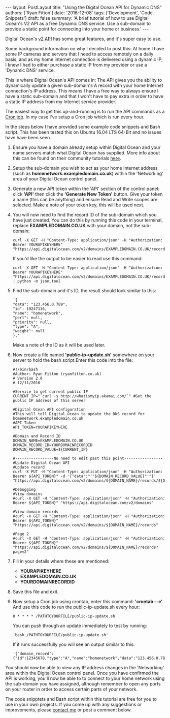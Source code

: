 \-\-- layout: PostLayout title: \"Using the Digital Ocean API for Dynamic DNS\" authors: \[\'Ryan Fitton\'\] date: \'2016-12-08\' tags: \[\'Development\', \'Code Snippets\'\] draft: false summary: \'A brief tutorial of how to use Digital Ocean\'s V2 API as a free Dynamic DNS service. Use a sub-domain to provide a static point for connecting into your home or business.\' \-\--

Digital Ocean's [v2 API](https://developers.digitalocean.com/) has some great features, and it's super easy to use.

Some background information on why I decided to post this: At home I have some IP cameras and servers that I need to access remotely on a daily basis, and as my home internet connection is delivered using a dynamic IP; I knew I had to either purchase a static IP from my provider or use a 'Dynamic DNS' service.

This is where Digital Ocean's API comes in: The API gives you the ability to dynamically update a given sub-domain's A record with your home Internet connection's IP address. This means I have a free way to always ensure I have a static sub-domain and that I won't have to pay extra in order to have a static IP address from my Internet service provider.

The easiest way to get this up-and-running is to run the API commands as a [Cron job](https://www.digitalocean.com/community/tutorials/how-to-use-cron-to-automate-tasks-on-a-vps). In my case I've setup a Cron job which is run every hour.

In the steps below I have provided some example code snippets and Bash script. This has been tested this on Ubuntu 16.04 LTS 64-Bit and no issues have have been seen.

1.  Ensure you have a domain already setup within Digital Ocean and your name servers match what Digital Ocean has supplied. More info about this can be found on their community tutorials [here](https://www.digitalocean.com/community/tutorials/how-to-set-up-a-host-name-with-digitalocean).

2.  Setup the sub-domain you wish to act as your home Internet address (such as **homenetwork.exampledomain.co.uk**) within the 'Networking' area of your Digital Ocean control panel.

3.  Generate a new API token within the 'API' section of the control panel: click **'API'** then click the **'Generate New Token'** button. Give your token a name (this can be anything) and ensure Read and Write scopes are selected. Make a note of your token key, this will be used next.

4.  You will now need to find the record ID of the sub-domain which you have just created. You can do this by running this code in your terminal, replace **EXAMPLEDOMAIN.CO.UK** with your domain, not the sub-domain:

    ``` language-markup
    curl -X GET -H "Content-Type: application/json" -H "Authorization: Bearer YOURAPIKEYHERE" "https://api.digitalocean.com/v2/domains/EXAMPLEDOMAIN.CO.UK/records"
    ```

    If you'd like the output to be easier to read use this command:

    ``` language-markup
    curl -X GET -H "Content-Type: application/json" -H "Authorization: Bearer YOURAPIKEYHERE" "https://api.digitalocean.com/v2/domains/EXAMPLEDOMAIN.CO.UK/records" | python -m json.tool
    ```

5.  Find the sub-domain and it's ID, the result should look similar to this:

    ``` language-json
    '{
    "data": "123.456.0.789",
    "id": 19247136,
    "name": "homenetwork",
    "port": null,
    "priority": null,
    "type": "A",
    "weight": null
    },'
    ```

    Make a note of the ID as it will be used later.

6.  Now create a file named **'public-ip-update.sh'** somewhere on your server to hold the bash script.Enter this code into the file:

    ``` language-markup
    #!/bin/bash
    #Author: Ryan Fitton (ryanfitton.co.uk)
    # Version 2.0
    # 12/11/2016

    #Service to get current public IP
    CURRENT_IP="`curl -s http://whatismyip.akamai.com/`" #Get the public IP address of this server

    #Digital Ocean API configuration
    #This will tell Digital Ocean to update the DNS record for homenetwork.exampledomain.co.uk
    #API Token
    API_TOKEN=YOURAPIKEYHERE

    #Domain and Record ID
    DOMAIN_NAME=EXAMPLEDOMAIN.CO.UK
    DOMAIN_RECORD_ID=YOURDOMAINRECORDID
    DOMAIN_RECORD_VALUE=${CURRENT_IP}

    #-----------------No need to edit past this point-----------------
    #Update Digital Ocean API
    #Update record
    curl -X PUT -H "Content-Type: application/json" -H "Authorization: Bearer ${API_TOKEN}" -d '{"data":"'"${DOMAIN_RECORD_VALUE}"'"}' "https://api.digitalocean.com/v2/domains/${DOMAIN_NAME}/records/${DOMAIN_RECORD_ID}"

    #Debugging
    #View domains
    #curl -X GET -H "Content-Type: application/json" -H "Authorization: Bearer ${API_TOKEN}" "https://api.digitalocean.com/v2/domains"

    #View domain records
    #curl -X GET -H "Content-Type: application/json" -H "Authorization: Bearer ${API_TOKEN}" "https://api.digitalocean.com/v2/domains/${DOMAIN_NAME}/records"

    #Page 2
    #curl -X GET -H "Content-Type: application/json" -H "Authorization: Bearer ${API_TOKEN}" "https://api.digitalocean.com/v2/domains/${DOMAIN_NAME}/records?page=2"
    ```

7.  Fill in your details where these are mentioned:
    -   **YOURAPIKEYHERE**
    -   **EXAMPLEDOMAIN.CO.UK**
    -   **YOURDOMAINRECORDID**

8.  Save this file and exit.

9.  Now setup a Cron job using crontab, enter this command: **'crontab --e'**\
    And use this code to run the public-ip-update.sh every hour:

    ``` language-markup
    0 * * * * /PATHTOYOURFILE/public-ip-update.sh
    ```

    You can push through an update immediately to test by running:

    ``` language-markup
    'bash /PATHTOYOURFILE/public-ip-update.sh'
    ```

    If it runs successfully you will see an output similar to this:

    ``` language-json
    '{"domain_record":{"id":12345678,"type":"A","name":"homenetwork","data":"123.456.0.789","priority":null,"port":null,"weight":null}}'
    ```

You should now be able to view any IP address changes in the 'Networking' area within the Digital Ocean control panel. Once you have confirmed the API is working, you'll now be able to to connect to your home network using the sub-domain you have assigned, although remember to open any ports on your router in order to access certain parts of your network.

The code snipptets and Bash script within this tutorial are free for you to use in your own projects. If you come up with any suggestions or improvements, please [contact me](/contact/) or post a comment below.
